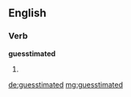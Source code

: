 ==English==

===Verb===
'''guesstimated'''

# {{past of|guesstimate}}

[[de:guesstimated]]
[[mg:guesstimated]]